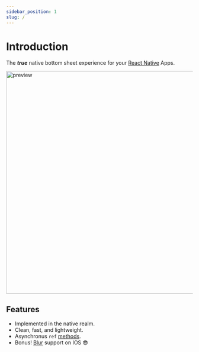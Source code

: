 ```yaml
---
sidebar_position: 1
slug: /
---
```



# Introduction

The **_true_** native bottom sheet experience for your [React Native](https://reactnative.dev) Apps.

<img alt="preview" src={preview} width="600"/>

## Features

- Implemented in the native realm.
- Clean, fast, and lightweight.
- Asynchronus `ref` [methods](/reference/methods).
- Bonus! [Blur](/reference/props#blurtint) support on IOS 😎
